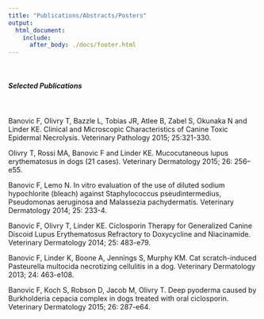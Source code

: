---
title: "Publications/Abstracts/Posters"
output: 
  html_document:  
    include:
      after_body: ./docs/footer.html
---
<br>

##### **Selected Publications**

<br>

Banovic F, Olivry T, Bazzle L, Tobias JR, Atlee B, Zabel S, Okunaka N and Linder KE. Clinical and Microscopic Characteristics of Canine Toxic Epidermal Necrolysis. Veterinary Pathology 2015; 25:321-330.

Olivry T, Rossi MA, Banovic F and Linder KE. Mucocutaneous lupus erythematosus in dogs (21 cases). Veterinary Dermatology 2015; 26: 256–e55.

Banovic F, Lemo N. In vitro evaluation of the use of diluted sodium hypochlorite (bleach) against Staphylococcus pseudintermedius, Pseudomonas aeruginosa and Malassezia pachydermatis. Veterinary Dermatology 2014; 25: 233-4.

Banovic F, Olivry T, Linder KE. Ciclosporin Therapy for Generalized Canine Discoid Lupus Erythematosus Refractory to Doxycycline and Niacinamide. Veterinary Dermatology 2014; 25: 483-e79.

Banovic F, Linder K, Boone A, Jennings S, Murphy KM. Cat scratch-induced Pasteurella multocida necrotizing cellulitis in a dog. Veterinary Dermatology 2013; 24: 463-e108.

Banovic F, Koch S, Robson D, Jacob M, Olivry T. Deep pyoderma caused by Burkholderia cepacia complex in dogs treated with oral ciclosporin. Veterinary Dermatology 2015; 26: 287-e64.
